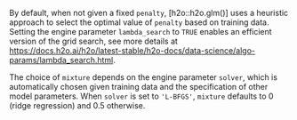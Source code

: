 By default, when not given a fixed `penalty`, [h2o::h2o.glm()] uses a heuristic approach to select the optimal value of `penalty` based on training data. Setting the engine parameter `lambda_search` to `TRUE` enables an efficient version of the grid search, see more details at <https://docs.h2o.ai/h2o/latest-stable/h2o-docs/data-science/algo-params/lambda_search.html>. 

The choice of `mixture` depends on the engine parameter `solver`, which is automatically chosen given training data and the specification of other model parameters. When `solver` is set to `'L-BFGS'`, `mixture` defaults to 0 (ridge regression) and 0.5 otherwise. 
